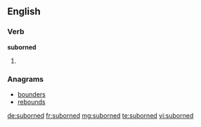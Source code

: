 ==English==

===Verb===
'''suborned'''

# {{past of|[[suborn]]}}

===Anagrams===
* [[bounders#English|bounders]]
* [[rebounds#English|rebounds]]

[[de:suborned]]
[[fr:suborned]]
[[mg:suborned]]
[[te:suborned]]
[[vi:suborned]]